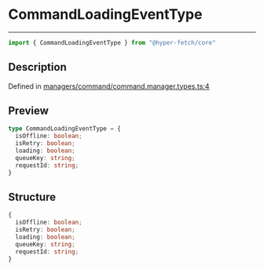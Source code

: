 

# CommandLoadingEventType

<div class="api-docs__separator" data-reactroot="">

---

</div><div class="api-docs__import" data-reactroot="">

```ts
import { CommandLoadingEventType } from "@hyper-fetch/core"
```

</div><div class="api-docs__section">

## Description

</div><div class="api-docs__description"><span class="api-docs__do-not-parse">



</span></div><p class="api-docs__definition">

Defined in [managers/command/command.manager.types.ts:4](https://github.com/BetterTyped/hyper-fetch/blob/aff5c35a/packages/core/src/managers/command/command.manager.types.ts#L4)

</p><div class="api-docs__section">

## Preview

</div><div class="api-docs__preview type">

```ts
type CommandLoadingEventType = {
  isOffline: boolean; 
  isRetry: boolean; 
  loading: boolean; 
  queueKey: string; 
  requestId: string; 
}
```

</div><div class="api-docs__section">

## Structure

</div><div class="api-docs__returns">

```ts
{
  isOffline: boolean;
  isRetry: boolean;
  loading: boolean;
  queueKey: string;
  requestId: string;
}
```

</div>